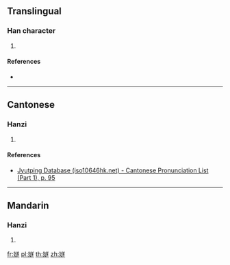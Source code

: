 ==Translingual==

===Han character===
{{Han char|rn=38|rad=女|as=13|sn=16|four=|canj=VYTO|ids=⿰女遂}}

# {{defn|Han|sort=女13}}

====References====
* {{Han ref|kx=0272.090|dkj=06772|hdz=21084.140|uh=5B18|ud=23320}}

----

==Cantonese==

===Hanzi===
{{yue-hanzi|jyut=[[seoi6]]|y=seui6}}

# {{defn|lang=yue|sort=女13}}

====References====
* [http://www.iso10646hk.net/jp/document/download.jsp Jyutping Database (iso10646hk.net) - Cantonese Pronunciation List (Part 1), p. 95]

----

==Mandarin==

===Hanzi===
{{cmn-hanzi|pin=[[suì]] ([[sui4]])|wg=sui<sup>4</sup>}}

# {{defn|lang=cmn|sort=女13}}

[[fr:嬘]]
[[pl:嬘]]
[[th:嬘]]
[[zh:嬘]]